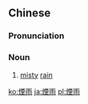 {{also|烟雨}}
==Chinese==
{{zh-forms|s=烟雨}}

===Pronunciation===
{{zh-pron
|m=yānyǔ
|c=jin1 jyu5
|mn=qz,xm:ian-ú/zz:ian-í
|cat=n
}}

===Noun===
{{zh-noun}}

# [[misty]] [[rain]]

[[ko:煙雨]]
[[ja:煙雨]]
[[pl:煙雨]]